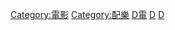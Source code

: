 [[Category:電影|Category:電影]]
[[Category:配樂|Category:配樂]]
[[Category:戲劇音樂類型|D電]]
[[Category:音樂和影片|D]]
[[Category:戲劇和文學音樂類型|D]]